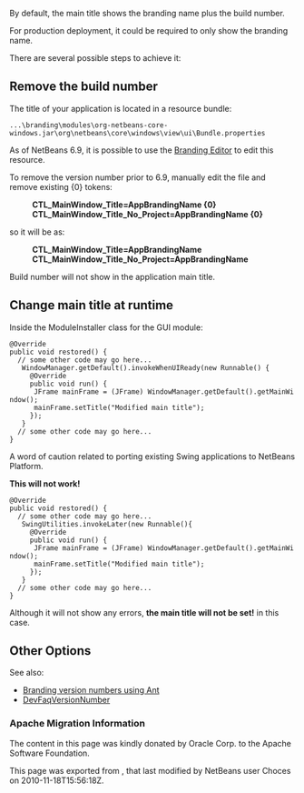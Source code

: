 <!--

    Licensed to the Apache Software Foundation (ASF) under one
    or more contributor license agreements.  See the NOTICE file
    distributed with this work for additional information
    regarding copyright ownership.  The ASF licenses this file
    to you under the Apache License, Version 2.0 (the
    "License"); you may not use this file except in compliance
    with the License.  You may obtain a copy of the License at

      http://www.apache.org/licenses/LICENSE-2.0

    Unless required by applicable law or agreed to in writing,
    software distributed under the License is distributed on an
    "AS IS" BASIS, WITHOUT WARRANTIES OR CONDITIONS OF ANY
    KIND, either express or implied.  See the License for the
    specific language governing permissions and limitations
    under the License.

-->
By default, the main title shows the branding name plus the build number.

For production deployment, it could be required to only show the branding name.

There are several possible steps to achieve it:

== Remove the build number ==


The title of your application is located in a resource bundle:

<pre>...\branding\modules\org-netbeans-core-windows.jar\org\netbeans\core\windows\view\ui\Bundle.properties</pre>

As of NetBeans 6.9, it is possible to use the [[NewAndNoteWorthy#Branding_Editor | Branding Editor]] to edit this resource.

To remove the version number prior to 6.9, manually edit the file and remove existing {0} tokens:

:'''CTL_MainWindow_Title=AppBrandingName {0}'''
:'''CTL_MainWindow_Title_No_Project=AppBrandingName {0}'''

so it will be as:

:'''CTL_MainWindow_Title=AppBrandingName'''
:'''CTL_MainWindow_Title_No_Project=AppBrandingName'''

Build number will not show in the application main title.

== Change main title at runtime ==

Inside the ModuleInstaller class for the GUI module:

 @Override
 public void restored() {
   // some other code may go here...
    WindowManager.getDefault().invokeWhenUIReady(new Runnable() {
      @Override
      public void run() {
       JFrame mainFrame = (JFrame) WindowManager.getDefault().getMainWindow();
       mainFrame.setTitle("Modified main title");
      });
    }
   // some other code may go here...
 }


A word of caution related to porting existing Swing applications to NetBeans Platform.

'''This will not work!'''

 @Override
 public void restored() {
   // some other code may go here...
    SwingUtilities.invokeLater(new Runnable(){
      @Override
      public void run() {
       JFrame mainFrame = (JFrame) WindowManager.getDefault().getMainWindow();
       mainFrame.setTitle("Modified main title");
      });
    }
   // some other code may go here...
 }

Although it will not show any errors, '''the main title will not be set!''' in this case.

== Other Options ==

See also:
* [http://blogs.kiyut.com/tonny/2007/08/06/netbeans-platform-branding-and-version-info/ Branding version numbers using Ant]
* [[DevFaqVersionNumber]]

===Apache Migration Information===

The content in this page was kindly donated by Oracle Corp. to the
Apache Software Foundation.

This page was exported from , 
that last modified by NetBeans user Choces 
on 2010-11-18T15:56:18Z.

